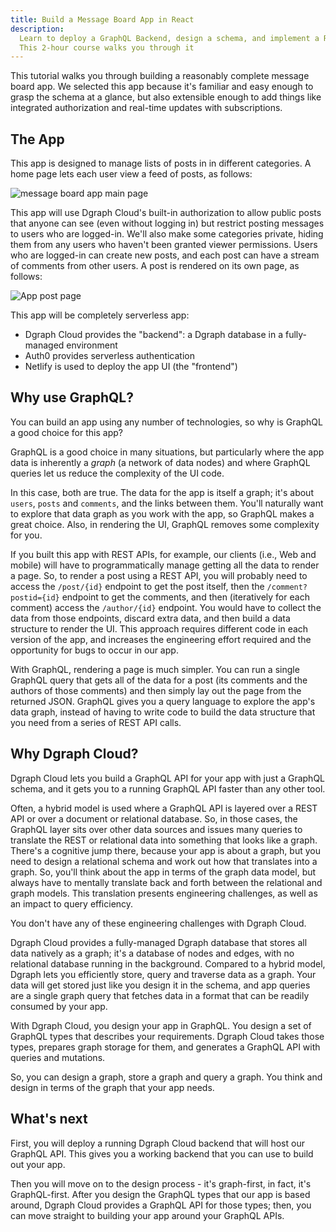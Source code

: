 ```yaml
---
title: Build a Message Board App in React
description:
  Learn to deploy a GraphQL Backend, design a schema, and implement a React UI.
  This 2-hour course walks you through it
---
```



<DgraphWIP />

This tutorial walks you through building a reasonably complete message board
app. We selected this app because it's familiar and easy enough to grasp the
schema at a glance, but also extensible enough to add things like integrated
authorization and real-time updates with subscriptions.

## The App

This app is designed to manage lists of posts in in different categories. A home
page lets each user view a feed of posts, as follows:

![message board app main page](/images/dgraph/guides/message-board-app/main-screenshot.png)

This app will use Dgraph Cloud's built-in authorization to allow public posts
that anyone can see (even without logging in) but restrict posting messages to
users who are logged-in. We'll also make some categories private, hiding them
from any users who haven't been granted viewer permissions. Users who are
logged-in can create new posts, and each post can have a stream of comments from
other users. A post is rendered on its own page, as follows:

![App post page](/images/dgraph/guides/message-board-app/post-screenshot.png)

This app will be completely serverless app:

- Dgraph Cloud provides the "backend": a Dgraph database in a fully-managed
  environment
- Auth0 provides serverless authentication
- Netlify is used to deploy the app UI (the "frontend")

## Why use GraphQL?

You can build an app using any number of technologies, so why is GraphQL a good
choice for this app?

GraphQL is a good choice in many situations, but particularly where the app data
is inherently a _graph_ (a network of data nodes) and where GraphQL queries let
us reduce the complexity of the UI code.

In this case, both are true. The data for the app is itself a graph; it's about
`users`, `posts` and `comments`, and the links between them. You'll naturally
want to explore that data graph as you work with the app, so GraphQL makes a
great choice. Also, in rendering the UI, GraphQL removes some complexity for
you.

If you built this app with REST APIs, for example, our clients (i.e., Web and
mobile) will have to programmatically manage getting all the data to render a
page. So, to render a post using a REST API, you will probably need to access
the `/post/{id}` endpoint to get the post itself, then the
`/comment?postid={id}` endpoint to get the comments, and then (iteratively for
each comment) access the `/author/{id}` endpoint. You would have to collect the
data from those endpoints, discard extra data, and then build a data structure
to render the UI. This approach requires different code in each version of the
app, and increases the engineering effort required and the opportunity for bugs
to occur in our app.

With GraphQL, rendering a page is much simpler. You can run a single GraphQL
query that gets all of the data for a post (its comments and the authors of
those comments) and then simply lay out the page from the returned JSON. GraphQL
gives you a query language to explore the app's data graph, instead of having to
write code to build the data structure that you need from a series of REST API
calls.

## Why Dgraph Cloud?

Dgraph Cloud lets you build a GraphQL API for your app with just a GraphQL
schema, and it gets you to a running GraphQL API faster than any other tool.

Often, a hybrid model is used where a GraphQL API is layered over a REST API or
over a document or relational database. So, in those cases, the GraphQL layer
sits over other data sources and issues many queries to translate the REST or
relational data into something that looks like a graph. There's a cognitive jump
there, because your app is about a graph, but you need to design a relational
schema and work out how that translates into a graph. So, you'll think about the
app in terms of the graph data model, but always have to mentally translate back
and forth between the relational and graph models. This translation presents
engineering challenges, as well as an impact to query efficiency.

You don't have any of these engineering challenges with Dgraph Cloud.

Dgraph Cloud provides a fully-managed Dgraph database that stores all data
natively as a graph; it's a database of nodes and edges, with no relational
database running in the background. Compared to a hybrid model, Dgraph lets you
efficiently store, query and traverse data as a graph. Your data will get stored
just like you design it in the schema, and app queries are a single graph query
that fetches data in a format that can be readily consumed by your app.

With Dgraph Cloud, you design your app in GraphQL. You design a set of GraphQL
types that describes your requirements. Dgraph Cloud takes those types, prepares
graph storage for them, and generates a GraphQL API with queries and mutations.

So, you can design a graph, store a graph and query a graph. You think and
design in terms of the graph that your app needs.

## What's next

First, you will deploy a running Dgraph Cloud backend that will host our GraphQL
API. This gives you a working backend that you can use to build out your app.

Then you will move on to the design process - it's graph-first, in fact, it's
GraphQL-first. After you design the GraphQL types that our app is based around,
Dgraph Cloud provides a GraphQL API for those types; then, you can move straight
to building your app around your GraphQL APIs.
